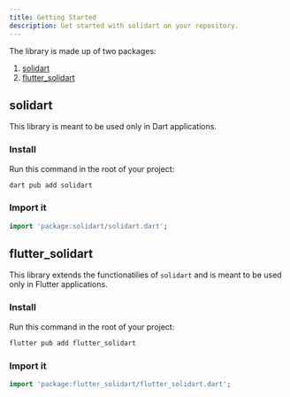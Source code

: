 ```yaml
---
title: Getting Started
description: Get started with solidart on your repository.
---
```


The library is made up of two packages:
1. [solidart](/getting-started#solidart)
2. [flutter_solidart](/getting-started#flutter_solidart)

## solidart

This library is meant to be used only in Dart applications.

### Install

Run this command in the root of your project:
```sh
dart pub add solidart
```

### Import it

```dart
import 'package:solidart/solidart.dart';
```

## flutter_solidart

This library extends the functionatilies of `solidart` and is meant to be used only in Flutter applications.

### Install

Run this command in the root of your project:
```sh
flutter pub add flutter_solidart
```

### Import it

```dart
import 'package:flutter_solidart/flutter_solidart.dart';
```
